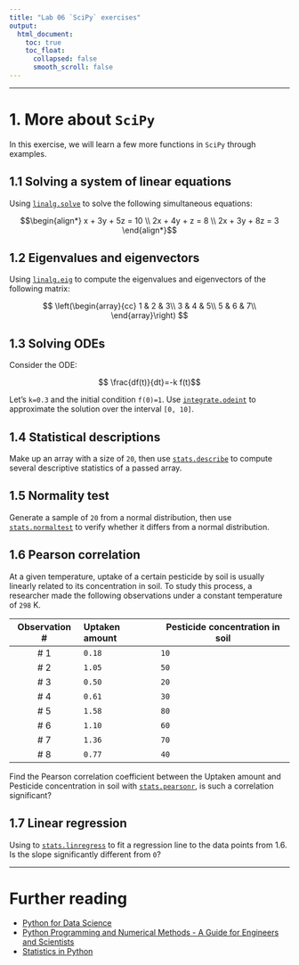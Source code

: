---
title: "Lab 06 `SciPy` exercises"
output:
  html_document:
    toc: true
    toc_float:
      collapsed: false
      smooth_scroll: false
---

***

# 1. More about `SciPy`

In this exercise, we will learn a few more functions in `SciPy` through examples.

## 1.1 Solving a system of linear equations

Using [`linalg.solve`](https://docs.scipy.org/doc/scipy/reference/generated/scipy.linalg.solve.html) to solve the following simultaneous equations:

$$\begin{align*}
x + 3y + 5z = 10 \\
2x + 4y + z = 8 \\
2x + 3y + 8z = 3
\end{align*}$$

## 1.2 Eigenvalues and eigenvectors

Using [`linalg.eig`](https://numpy.org/doc/stable/reference/generated/numpy.linalg.eig.html) to compute the eigenvalues and eigenvectors of the following matrix:

$$
\left(\begin{array}{cc} 
1 & 2 & 3\\
3 & 4 & 5\\
5 & 6 & 7\\
\end{array}\right)
$$ 

## 1.3 Solving ODEs  

Consider the ODE:

$$ \frac{df(t)}{dt}=-k f(t)$$

Let's `k=0.3` and the initial condition `f(0)=1`. Use [`integrate.odeint`](https://docs.scipy.org/doc/scipy/reference/generated/scipy.integrate.odeint.html) to approximate the solution over the interval `[0, 10]`. 

## 1.4 Statistical descriptions

Make up an array with a size of `20`, then use [`stats.describe`](https://docs.scipy.org/doc/scipy/reference/generated/scipy.stats.describe.html) to compute several descriptive statistics of a passed array.

## 1.5 Normality test

Generate a sample of `20` from a normal distribution, then use [`stats.normaltest`](https://docs.scipy.org/doc/scipy/reference/generated/scipy.stats.normaltest.html) to verify whether it differs from a normal distribution.

## 1.6 Pearson correlation 

At a given temperature, uptake of a certain pesticide by soil is usually linearly related to its concentration in soil. To study this process, a researcher made the following observations under a constant temperature of `298` K.

Observation #| Uptaken amount | Pesticide concentration in soil |
|:----------:|:---------------|--------------------|
| # 1        |   `0.18`       |       `10`         |
| # 2        |   `1.05`       |       `50`         |
| # 3        |   `0.50`       |       `20`         |
| # 4        |   `0.61`       |       `30`         |
| # 5        |   `1.58`       |       `80`         |
| # 6        |   `1.10`       |       `60`         |
| # 7        |   `1.36`       |       `70`         |
| # 8        |   `0.77`       |       `40`         |

Find the Pearson correlation coefficient between the Uptaken amount and Pesticide concentration in soil with [`stats.pearsonr`](https://docs.scipy.org/doc/scipy/reference/generated/scipy.stats.pearsonr.html), is such a correlation significant?

## 1.7 Linear regression  

Using to [`stats.linregress`](https://docs.scipy.org/doc/scipy/reference/generated/scipy.stats.linregress.html) to fit a regression line to the data points from 1.6. Is the slope significantly different from `0`?

***

# Further reading

+ [Python for Data Science](https://www.pythonfordatascience.org/home)
+ [Python Programming and Numerical Methods - A Guide for Engineers and Scientists](https://pythonnumericalmethods.berkeley.edu/notebooks/chapter22.06-Python-ODE-Solvers.html)
+ [Statistics in Python](https://scipy-lectures.org/packages/statistics/index.html)
